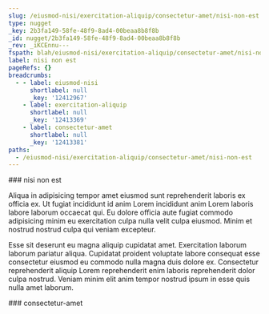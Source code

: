 ```yaml
---
slug: /eiusmod-nisi/exercitation-aliquip/consectetur-amet/nisi-non-est
type: nugget
_key: 2b3fa149-58fe-48f9-8ad4-00beaa8b8f8b
_id: nugget/2b3fa149-58fe-48f9-8ad4-00beaa8b8f8b
_rev: _iKCEnnu---
fspath: blah/eiusmod-nisi/exercitation-aliquip/consectetur-amet/nisi-non-est.md
label: nisi non est
pageRefs: {}
breadcrumbs:
  - - label: eiusmod-nisi
      shortlabel: null
      _key: '12412967'
    - label: exercitation-aliquip
      shortlabel: null
      _key: '12413369'
    - label: consectetur-amet
      shortlabel: null
      _key: '12413381'
paths:
  - /eiusmod-nisi/exercitation-aliquip/consectetur-amet/nisi-non-est
---
```


<NuggetArea>
<Nugget slug="/eiusmod-nisi/exercitation-aliquip/consectetur-amet/nisi-non-est" type="nugget" _key="2b3fa149-58fe-48f9-8ad4-00beaa8b8f8b" _id="nugget/2b3fa149-58fe-48f9-8ad4-00beaa8b8f8b" _rev="_iKCEnnu---" fspath="blah/eiusmod-nisi/exercitation-aliquip/consectetur-amet/nisi-non-est.md" label="nisi non est" paths="/eiusmod-nisi/exercitation-aliquip/consectetur-amet/nisi-non-est">
<NuggetBody>
### nisi non est

Aliqua in adipisicing tempor amet eiusmod sunt reprehenderit laboris ex officia ex. Ut fugiat incididunt id anim Lorem incididunt anim Lorem laboris labore laborum occaecat qui. Eu dolore officia aute fugiat commodo adipisicing minim eu exercitation culpa nulla velit culpa eiusmod. Minim et nostrud nostrud culpa qui veniam excepteur.

Esse sit deserunt eu magna aliquip cupidatat amet. Exercitation laborum laborum pariatur aliqua. Cupidatat proident voluptate labore consequat esse consectetur eiusmod eu commodo nulla magna duis dolore ex. Consectetur reprehenderit aliquip Lorem reprehenderit enim laboris reprehenderit dolor culpa nostrud. Veniam minim elit anim tempor nostrud ipsum in esse quis nulla amet laborum.

</NuggetBody>
<Breadcrumbs>
<Crumbs>
<Crumb _key="12412967" label="eiusmod-nisi" /><Crumb _key="12413369" label="exercitation-aliquip" /><Crumb _key="12413381" label="consectetur-amet" />
</Crumbs>
</Breadcrumbs>
</Nugget>

<NuggetsInbound>
</NuggetsInbound>
<NuggetsOutbound>
</NuggetsOutbound>
</NuggetArea>
<PassagesInbound>
<Passage direction="inbound" type="passage" _key="12413381" _id="passage/12413381" _rev="_iKCEnnm--A" label="consectetur-amet" passage="consectetur-amet" fspath="blah/eiusmod-nisi/exercitation-aliquip/consectetur-amet" paths="/eiusmod-nisi/exercitation-aliquip/consectetur-amet" slug="/eiusmod-nisi/exercitation-aliquip/consectetur-amet">
<NuggetBody>
### consectetur-amet

</NuggetBody>
<Breadcrumbs>
<Crumbs>
<Crumb _key="12412967" label="eiusmod-nisi" /><Crumb _key="12413369" label="exercitation-aliquip" />
</Crumbs>
</Breadcrumbs>
</Passage>

</PassagesInbound>
<PassagesOutbound>
</PassagesOutbound>